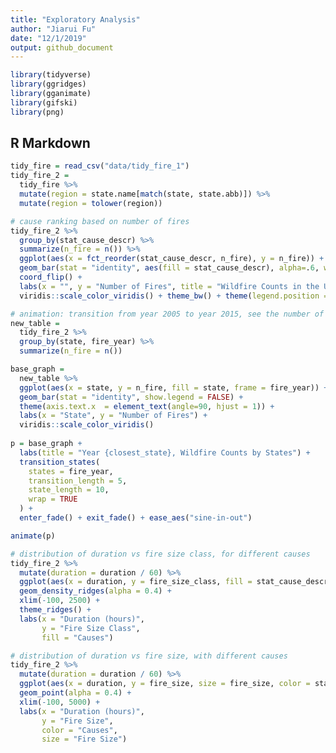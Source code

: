 ```yaml
---
title: "Exploratory Analysis"
author: "Jiarui Fu"
date: "12/1/2019"
output: github_document
---
```


```r
library(tidyverse)
library(ggridges)
library(gganimate)
library(gifski)
library(png)
```

## R Markdown

```r
tidy_fire = read_csv("data/tidy_fire_1")
tidy_fire_2 = 
  tidy_fire %>% 
  mutate(region = state.name[match(state, state.abb)]) %>% 
  mutate(region = tolower(region)) 

# cause ranking based on number of fires
tidy_fire_2 %>% 
  group_by(stat_cause_descr) %>% 
  summarize(n_fire = n()) %>% 
  ggplot(aes(x = fct_reorder(stat_cause_descr, n_fire), y = n_fire)) +
  geom_bar(stat = "identity", aes(fill = stat_cause_descr), alpha=.6, width=.4) +
  coord_flip() +
  labs(x = "", y = "Number of Fires", title = "Wildfire Counts in the U.S. by Causes from 2005 to 2015") +
  viridis::scale_color_viridis() + theme_bw() + theme(legend.position = "none")

# animation: transition from year 2005 to year 2015, see the number of fires over 50 states
new_table = 
  tidy_fire_2 %>% 
  group_by(state, fire_year) %>% 
  summarize(n_fire = n()) 

base_graph = 
  new_table %>% 
  ggplot(aes(x = state, y = n_fire, fill = state, frame = fire_year)) +
  geom_bar(stat = "identity", show.legend = FALSE) +
  theme(axis.text.x  = element_text(angle=90, hjust = 1)) +
  labs(x = "State", y = "Number of Fires") +
  viridis::scale_color_viridis() 
  
p = base_graph + 
  labs(title = "Year {closest_state}, Wildfire Counts by States") +
  transition_states(
    states = fire_year,
    transition_length = 5,
    state_length = 10,
    wrap = TRUE
  ) +
  enter_fade() + exit_fade() + ease_aes("sine-in-out")

animate(p)

# distribution of duration vs fire size class, for different causes
tidy_fire_2 %>% 
  mutate(duration = duration / 60) %>% 
  ggplot(aes(x = duration, y = fire_size_class, fill = stat_cause_descr)) +
  geom_density_ridges(alpha = 0.4) +
  xlim(-100, 2500) +
  theme_ridges() + 
  labs(x = "Duration (hours)",
       y = "Fire Size Class",
       fill = "Causes")

# distribution of duration vs fire size, with different causes
tidy_fire_2 %>% 
  mutate(duration = duration / 60) %>% 
  ggplot(aes(x = duration, y = fire_size, size = fire_size, color = stat_cause_descr)) +
  geom_point(alpha = 0.4) + 
  xlim(-100, 5000) +
  labs(x = "Duration (hours)",
       y = "Fire Size",
       color = "Causes",
       size = "Fire Size") 

```

